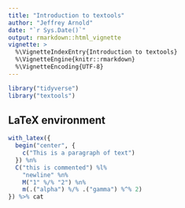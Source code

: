 ```yaml
---
title: "Introduction to textools"
author: "Jeffrey Arnold"
date: "`r Sys.Date()`"
output: rmarkdown::html_vignette
vignette: >
  %\VignetteIndexEntry{Introduction to textools}
  %\VignetteEngine{knitr::rmarkdown}
  %\VignetteEncoding{UTF-8}
---
```


```r
library("tidyverse")
library("textools")
```


## LaTeX environment


```r
with_latex({
  begin("center", {
    c("This is a paragraph of text")
  }) %n%
  C("this is commented") %l%
    "newline" %n%
    M("1" %/% "2") %n%
    m(.("alpha") %/% .("gamma") %^% 2)
}) %>% cat
```

